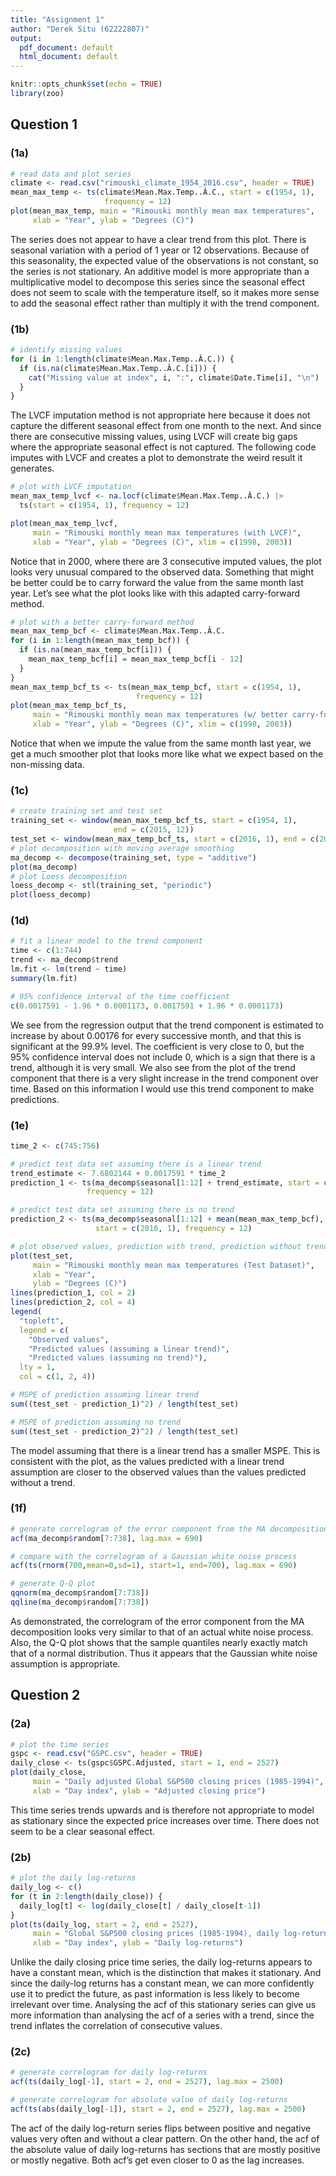 ```yaml
---
title: "Assignment 1"
author: "Derek Situ (62222807)"
output:
  pdf_document: default
  html_document: default
---
```


```r
knitr::opts_chunk$set(echo = TRUE)
library(zoo)
```

## Question 1
### (1a)
```r
# read data and plot series
climate <- read.csv("rimouski_climate_1954_2016.csv", header = TRUE)
mean_max_temp <- ts(climate$Mean.Max.Temp..Â.C., start = c(1954, 1),
                     frequency = 12)
plot(mean_max_temp, main = "Rimouski monthly mean max temperatures",
     xlab = "Year", ylab = "Degrees (C)")
```
The series does not appear to have a clear trend from this plot. There is 
seasonal variation with a period of 1 year or 12 observations. Because of this seasonality, the expected value of the observations is not constant, so the 
series is not stationary.
An additive model is more appropriate than a multiplicative model to decompose
this series since the seasonal effect does not seem to scale with the
temperature itself, so it makes more sense to add the seasonal effect rather
than multiply it with the trend component.

### (1b)
```r
# identify missing values
for (i in 1:length(climate$Mean.Max.Temp..Â.C.)) {
  if (is.na(climate$Mean.Max.Temp..Â.C.[i])) {
    cat("Missing value at index", i, ":", climate$Date.Time[i], "\n")
  }
}
```
The LVCF imputation method is not appropriate here because it does not capture
the different seasonal effect from one month to the next. And since there are
consecutive missing values, using LVCF will create big gaps where the
appropriate seasonal effect is not captured. The following code imputes with
LVCF and creates a plot to demonstrate the weird result it generates.
```r
# plot with LVCF imputation
mean_max_temp_lvcf <- na.locf(climate$Mean.Max.Temp..Â.C.) |>
  ts(start = c(1954, 1), frequency = 12)

plot(mean_max_temp_lvcf, 
     main = "Rimouski monthly mean max temperatures (with LVCF)",
     xlab = "Year", ylab = "Degrees (C)", xlim = c(1998, 2003))
```
Notice that in 2000, where there are 3 consecutive imputed values, the plot
looks very unusual compared to the observed data. Something that might be better
could be to carry forward the value from the same month last year. Let's see
what the plot looks like with this adapted carry-forward method.
```r
# plot with a better carry-forward method
mean_max_temp_bcf <- climate$Mean.Max.Temp..Â.C.
for (i in 1:length(mean_max_temp_bcf)) {
  if (is.na(mean_max_temp_bcf[i])) {
    mean_max_temp_bcf[i] = mean_max_temp_bcf[i - 12]
  }
}
mean_max_temp_bcf_ts <- ts(mean_max_temp_bcf, start = c(1954, 1),
                            frequency = 12)
plot(mean_max_temp_bcf_ts,
     main = "Rimouski monthly mean max temperatures (w/ better carry-forward)",
     xlab = "Year", ylab = "Degrees (C)", xlim = c(1998, 2003))
```
Notice that when we impute the value from the same month last year, we get a
much smoother plot that looks more like what we expect based on the non-missing
data.

### (1c)
```r
# create training set and test set
training_set <- window(mean_max_temp_bcf_ts, start = c(1954, 1), 
                       end = c(2015, 12))
test_set <- window(mean_max_temp_bcf_ts, start = c(2016, 1), end = c(2016, 12))
# plot decomposition with moving average smoothing
ma_decomp <- decompose(training_set, type = "additive")
plot(ma_decomp)
# plot Loess decomposition
loess_decomp <- stl(training_set, "periodic")
plot(loess_decomp)
```

### (1d)
```r
# fit a linear model to the trend component
time <- c(1:744)
trend <- ma_decomp$trend
lm.fit <- lm(trend ~ time)
summary(lm.fit)

# 95% confidence interval of the time coefficient
c(0.0017591 - 1.96 * 0.0001173, 0.0017591 + 1.96 * 0.0001173)
```  
We see from the regression output that the trend component is estimated to
increase by about 0.00176 for every successive month, and that this is
significant at the 99.9% level. The coefficient is very close to 0, but the 95% 
confidence interval does not include 0, which is a sign that there is a trend, 
although it is very small. We also see from the plot of the trend component that
there is a very slight increase in the trend component over time. Based on this
information I would use this trend component to make predictions.

### (1e)
```r
time_2 <- c(745:756)

# predict test data set assuming there is a linear trend
trend_estimate <- 7.6802144 + 0.0017591 * time_2
prediction_1 <- ts(ma_decomp$seasonal[1:12] + trend_estimate, start = c(2016, 1),
                 frequency = 12)

# predict test data set assuming there is no trend
prediction_2 <- ts(ma_decomp$seasonal[1:12] + mean(mean_max_temp_bcf),
                   start = c(2016, 1), frequency = 12)

# plot observed values, prediction with trend, prediction without trend
plot(test_set,
     main = "Rimouski monthly mean max temperatures (Test Dataset)",
     xlab = "Year",
     ylab = "Degrees (C)")
lines(prediction_1, col = 2)
lines(prediction_2, col = 4)
legend(
  "topleft",
  legend = c(
    "Observed values",
    "Predicted values (assuming a linear trend)",
    "Predicted values (assuming no trend)"),
  lty = 1,
  col = c(1, 2, 4))

# MSPE of prediction assuming linear trend
sum((test_set - prediction_1)^2) / length(test_set)

# MSPE of prediction assuming no trend
sum((test_set - prediction_2)^2) / length(test_set)
```
The model assuming that there is a linear trend has a smaller MSPE. This is
consistent with the plot, as the values predicted with a linear trend assumption
are closer to the observed values than the values predicted without a trend.

### (1f)
```r
# generate correlogram of the error component from the MA decomposition
acf(ma_decomp$random[7:738], lag.max = 690)

# compare with the correlogram of a Gaussian white noise process
acf(ts(rnorm(700,mean=0,sd=1), start=1, end=700), lag.max = 690)

# generate Q-Q plot
qqnorm(ma_decomp$random[7:738])
qqline(ma_decomp$random[7:738])
```
As demonstrated, the correlogram of the error component from the MA 
decomposition looks very similar to that of an actual white noise process. Also,
the Q-Q plot shows that the sample quantiles nearly exactly match that of a
normal distribution. Thus it appears that the Gaussian white noise assumption
is appropriate.


## Question 2
### (2a)
```r
# plot the time series
gspc <- read.csv("GSPC.csv", header = TRUE)
daily_close <- ts(gspc$GSPC.Adjusted, start = 1, end = 2527)
plot(daily_close,
     main = "Daily adjusted Global S&P500 closing prices (1985-1994)",
     xlab = "Day index", ylab = "Adjusted closing price")
```
This time series trends upwards and is therefore not appropriate to model as stationary since the expected price increases over time. There does not seem to
be a clear seasonal effect.

### (2b)
```r
# plot the daily log-returns
daily_log <- c()
for (t in 2:length(daily_close)) {
  daily_log[t] <- log(daily_close[t] / daily_close[t-1])
}
plot(ts(daily_log, start = 2, end = 2527),
     main = "Global S&P500 closing prices (1985-1994), daily log-returns",
     xlab = "Day index", ylab = "Daily log-returns")
```
Unlike the daily closing price time series, the daily log-returns appears
to have a constant mean, which is the distinction that makes it stationary. 
And since the daily-log returns has a constant mean, we can more confidently use
it to predict the future, as past information is less likely to become 
irrelevant over time. Analysing the acf of this stationary series can give us
more information than analysing the acf of a series with a trend, since the
trend inflates the correlation of consecutive values.

### (2c)
```r
# generate correlogram for daily log-returns
acf(ts(daily_log[-1], start = 2, end = 2527), lag.max = 2500)

# generate correlogram for absolute value of daily log-returns
acf(ts(abs(daily_log[-1]), start = 2, end = 2527), lag.max = 2500)
```
The acf of the daily log-return series flips between positive and negative
values very often and without a clear pattern. On the other hand, the acf of the
absolute value of daily log-returns has sections that are mostly positive
or mostly negative. Both acf's get even closer to 0 as the lag increases.
